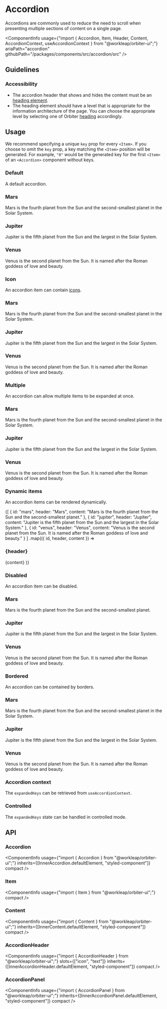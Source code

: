 
<Meta
    title="Components/Accordion"
    id="accordion"
/>

# Accordion

<Tagline>Accordions are commonly used to reduce the need to scroll when presenting multiple sections of content on a single page.</Tagline>

<ComponentInfo
    usage={"import { Accordion, Item, Header, Content, AccordionContext, useAccordionContext } from \"@workleap/orbiter-ui\";"}
    ariaPath="accordion"
    githubPath="/packages/components/src/accordion/src"
/>

## Guidelines

### Accessibility

- The accordion header that shows and hides the content must be an [heading element](https://developer.mozilla.org/en-US/docs/Web/HTML/Element/Heading_Elements).
- The heading element should have a level that is appropriate for the information architecture of the page. You can choose the appropriate level by selecting one of Orbiter [heading](?path=/docs/heading--default-story) accordingly.

## Usage

We recommend specifying a unique `key` prop for every `<Item>`. If you choose to omit the `key` prop, a key matching the `<Item>` position will be generated. For example, `"0"` would be the generated key for the first `<Item>` of an `<Accordion>` component without keys.

### Default

A default accordion.

<Preview>
    <Story name="default">
        <Accordion>
            <Item key="mars">
                <H3>Mars</H3>
                <Content>Mars is the fourth planet from the Sun and the second-smallest planet in the Solar System.</Content>
            </Item>
            <Item key="jupiter">
                <H3>Jupiter</H3>
                <Content>Jupiter is the fifth planet from the Sun and the largest in the Solar System.</Content>
            </Item>
            <Item key="venus">
                <H3>Venus</H3>
                <Content>Venus is the second planet from the Sun. It is named after the Roman goddess of love and beauty.</Content>
            </Item>
        </Accordion>
    </Story>
</Preview>

### Icon

An accordion item can contain [icons](?path=/docs/icon-gallery--page).

<Preview>
    <Story name="icon">
        <Accordion>
            <Item key="mars">
                <H3>
                    <PlaceholderMajorIcon />
                    <Text>Mars</Text>
                </H3>
                <Content>Mars is the fourth planet from the Sun and the second-smallest planet in the Solar System.</Content>
            </Item>
            <Item key="jupiter">
                <H3>
                    <PlaceholderMajorIcon />
                    <Text>Jupiter</Text>
                </H3>
                <Content>Jupiter is the fifth planet from the Sun and the largest in the Solar System.</Content>
            </Item>
            <Item key="venus">
                <H3>
                    <PlaceholderMajorIcon />
                    <Text>Venus</Text>
                </H3>
                <Content>Venus is the second planet from the Sun. It is named after the Roman goddess of love and beauty.</Content>
            </Item>
        </Accordion>
    </Story>
</Preview>

### Multiple

An accordion can allow multiple items to be expanded at once.

<Preview>
    <Story name="multiple">
        <Accordion expansionMode="multiple">
            <Item key="mars">
                <H3>Mars</H3>
                <Content>Mars is the fourth planet from the Sun and the second-smallest planet in the Solar System.</Content>
            </Item>
            <Item key="jupiter">
                <H3>Jupiter</H3>
                <Content>Jupiter is the fifth planet from the Sun and the largest in the Solar System.</Content>
            </Item>
            <Item key="venus">
                <H3>Venus</H3>
                <Content>Venus is the second planet from the Sun. It is named after the Roman goddess of love and beauty.</Content>
            </Item>
        </Accordion>
    </Story>
</Preview>

### Dynamic items

An accordion items can be rendered dynamically.

<Preview>
    <Story name="dynamic items">
        <Accordion aria-label="Planets">
            {[
                { id: "mars", header: "Mars", content: "Mars is the fourth planet from the Sun and the second-smallest planet." },
                { id: "jupiter", header: "Jupiter", content: "Jupiter is the fifth planet from the Sun and the largest in the Solar System." },
                { id: "venus", header: "Venus", content: "Venus is the second planet from the Sun. It is named after the Roman goddess of love and beauty." }
            ]
                .map(({ id, header, content }) =>
                    <Item key={id}>
                        <H3>{header}</H3>
                        <Content>{content}</Content>
                    </Item>
                )}
        </Accordion>
    </Story>
</Preview>

### Disabled

An accordion item can be disabled.

<Preview>
    <Story name="disabled item">
        <Accordion>
            <Item key="mars">
                <H3>Mars</H3>
                <Content>Mars is the fourth planet from the Sun and the second-smallest planet.</Content>
            </Item>
            <Item disabled key="jupiter">
                <H3>Jupiter</H3>
                <Content>Jupiter is the fifth planet from the Sun and the largest in the Solar System.</Content>
            </Item>
            <Item key="venus">
                <H3>Venus</H3>
                <Content>Venus is the second planet from the Sun. It is named after the Roman goddess of love and beauty.</Content>
            </Item>
        </Accordion>
    </Story>
</Preview>

### Bordered

An accordion can be contained by borders.

<Preview>
    <Story name="bordered">
        <Accordion variant="bordered">
            <Item key="mars">
                <H3>Mars</H3>
                <Content>Mars is the fourth planet from the Sun and the second-smallest planet in the Solar System.</Content>
            </Item>
            <Item key="jupiter">
                <H3>Jupiter</H3>
                <Content>Jupiter is the fifth planet from the Sun and the largest in the Solar System.</Content>
            </Item>
            <Item key="venus">
                <H3>Venus</H3>
                <Content>Venus is the second planet from the Sun. It is named after the Roman goddess of love and beauty.</Content>
            </Item>
        </Accordion>
    </Story>
</Preview>

### Accordion context

The `expandedKeys` can be retrieved from `useAccordionContext`.

<Preview filePath="/accordion/docs/AccordionContext" />

### Controlled

The `expandedKeys` state can be handled in controlled mode.

<Preview filePath="/accordion/docs/ControlledAccordion" />

## API

### Accordion

<ComponentInfo
    usage={"import { Accordion } from \"@workleap/orbiter-ui\";"}
    inherits={[InnerAccordion.defaultElement, "styled-component"]}
    compact
/>

<ArgsTable of={InnerAccordion} sort="alpha" />

### Item

<ComponentInfo
    usage={"import { Item } from \"@workleap/orbiter-ui\";"}
    compact
/>

<ArgsTable of={InnerItem} sort="alpha" />

### Content

<ComponentInfo
    usage={"import { Content } from \"@workleap/orbiter-ui\";"}
    inherits={[InnerContent.defaultElement, "styled-component"]}
    compact
/>

<ArgsTable of={InnerContent} sort="alpha" />

### AccordionHeader

<ComponentInfo
    usage={"import { AccordionHeader } from \"@workleap/orbiter-ui\";"}
    slots={["icon", "text"]}
    inherits={[InnerAccordionHeader.defaultElement, "styled-component"]}
    compact
/>

<ArgsTable of={InnerAccordionHeader} sort="alpha" />

### AccordionPanel

<ComponentInfo
    usage={"import { AccordionPanel } from \"@workleap/orbiter-ui\";"}
    inherits={[InnerAccordionPanel.defaultElement, "styled-component"]}
    compact
/>

<ArgsTable of={InnerAccordionPanel} sort="alpha" />
